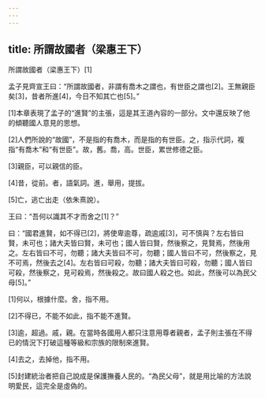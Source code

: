 ```yaml
---
---
---
```

title: 所謂故國者（梁惠王下）
---




所謂故國者（梁惠王下）[1]

孟子見齊宣王曰：“所謂故國者，非謂有喬木之謂也，有世臣之謂也[2]。王無親臣矣[3]，昔者所進[4]，今日不知其亡也[5]。”

[1]本章表現了孟子的“進賢”的主張，這是其王道內容的一部分。文中還反映了他的傾聽國人意見的思想。

[2]人們所說的“故國”，不是指的有喬木，而是指的有世臣。之，指示代詞，複指“有喬木”和“有世臣”。故，舊。喬，高。世臣，累世修德之臣。

[3]親臣，可以親信的臣。

[4]昔，從前。者，語氣詞。進，舉用，提拔。

[5]亡，逃亡出走（依朱熹說）。

王曰：“吾何以識其不才而舍之[1]？”

曰：“國君進賢，如不得已[2]，將使卑逾尊，疏逾戚[3]，可不慎與？左右皆曰賢，未可也；諸大夫皆曰賢，未可也；國人皆曰賢，然後察之，見賢焉，然後用之。左右皆曰不可，勿聽；諸大夫皆曰不可，勿聽；國人皆曰不可，然後察之，見不可焉，然後去之[4]。左右皆曰可殺，勿聽；諸大夫皆曰可殺，勿聽；國人皆曰可殺，然後察之，見可殺焉，然後殺之。故曰國人殺之也。如此，然後可以為民父母[5]。”

[1]何以，根據什麼。舍，指不用。

[2]不得已，不能不如此，指不能不進賢。

[3]逾，超過。戚，親。在當時各國用人都只注意用尊者親者，孟子則主張在不得已的情況下打破這種等級和宗族的限制來進賢。

[4]去之，去掉他，指不用。

[5]封建統治者把自己說成是保護撫養人民的。“為民父母”，就是用比喻的方法說明愛民，這完全是虛偽的。